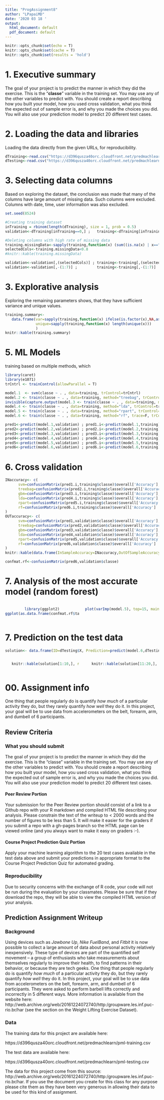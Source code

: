 ```yaml
---
title: "ProgAssignment8"
author: "LPapaiMD"
date: '2020 03 18 '
output:
  html_document: default
  pdf_document: default
---
```


```r
knitr::opts_chunk$set(echo = T)
knitr::opts_chunk$set(cache = T)
knitr::opts_chunk$set(results = 'hold')
```

# 1. Executive summary
The goal of your project is to predict the manner in which they did the exercise. This is the "**classe**" variable in the training set. You may use any of the other variables to predict with. You should create a report describing how you built your model, how you used cross validation, what you think the expected out of sample error is, and why you made the choices you did. You will also use your prediction model to predict 20 different test cases.

# 2. Loading the data and libraries
Loading the data directly from the given URLs, for reproducibility.
```r
dTraining<-read.csv("https://d396qusza40orc.cloudfront.net/predmachlearn/pml-training.csv")
dTesting<-read.csv("https://d396qusza40orc.cloudfront.net/predmachlearn/pml-testing.csv")
```

# 3. Selecting data columns
Based on exploring the dataset, the conclusion was made that many of the columns have large amount of missing data. Such columns were excluded.  
Columns with date, time, user information was also excluded.

```r
set.seed(8524)

#Creating training dataset
inTraining = rbinom(length(dTraining), size = 1, prob = 0.5)
validation<-dTraining[inTraining==0,] ;   training<-dTraining[inTraining==1,]

#Deleting columns with high rate of missing data
training.missingData<-sapply(training,function(x) (sum((is.na(x) | x==""))/length(x)))
selectedCols<-training.missingData<0.8
#knitr::kable(training.missingData)

validation<-validation[,(selectedCols)] ; training<-training[,(selectedCols)]
validation<-validation[,-(1:7)] ;         training<-training[,-(1:7)]
```

# 3. Explorative analysis
Exploring the remaining parameters shows, that they have sufficient variance and unique values.
```r
training.summary<-
   data.frame(var=sapply(training,function(x) ifelse(is.factor(x),NA,as.character(var(x)))),
              unique=sapply(training,function(x) length(unique(x)))
              )
knitr::kable(training.summary)
```

# 5. ML Models
training based on multiple methods, which 

```r
library(caret)
library(e1071)
trCntrl <- trainControl(allowParallel = T)
```
```r
model.1  <- svm(classe ~ . , data=training, trControl=trCntrl)
model.2 <- train(classe ~ . , data=training, method="treebag", trControl=trCntrl)
invisible(capture.output(model.3 <- train(classe ~ . , data=training, method="gbm", trControl=trCntrl)))
model.4 <- train(classe ~ . , data=training, method="lda", trControl=trCntrl)
model.5 <- train(classe ~ . , data=training, method="rpart", trControl=trCntrl)
model.6 <- train(classe ~ . , data=training, method="rf", trace=F, trControl=trCntrl)
```
```r
pred1<-predict(model.1,validation) ; pred1.i<-predict(model.1,training) 
pred2<-predict(model.2,validation) ; pred2.i<-predict(model.2,training)
pred3<-predict(model.3,validation) ; pred3.i<-predict(model.3,training)
pred4<-predict(model.4,validation) ; pred4.i<-predict(model.4,training)
pred5<-predict(model.5,validation) ; pred5.i<-predict(model.5,training)
pred6<-predict(model.6,validation) ; pred6.i<-predict(model.6,training)
```


# 6. Cross validation

```r
INaccuracy<- c(
      svm=confusionMatrix(pred1.i,training$classe)$overall['Accuracy'],
      treebag=confusionMatrix(pred2.i,training$classe)$overall['Accuracy'],
      gbm=confusionMatrix(pred3.i,training$classe)$overall['Accuracy'],
      lda=confusionMatrix(pred4.i,training$classe)$overall['Accuracy'],
      rpart=confusionMatrix(pred5.i,training$classe)$overall['Accuracy'],
      rf=confusionMatrix(pred6.i,training$classe)$overall['Accuracy']
)
OUTaccuracy<- c(
      svm=confusionMatrix(pred1,validation$classe)$overall['Accuracy'],
      treebag=confusionMatrix(pred2,validation$classe)$overall['Accuracy'],
      gbm=confusionMatrix(pred3,validation$classe)$overall['Accuracy'],
      lda=confusionMatrix(pred4,validation$classe)$overall['Accuracy'],
      rpart=confusionMatrix(pred5,validation$classe)$overall['Accuracy'],
      rf=confusionMatrix(pred6,validation$classe)$overall['Accuracy']
)
knitr::kable(data.frame(InSampleAccuracy=INaccuracy,OutOfSampleAccuracy=OUTaccuracy))

confmat.rf<-confusionMatrix(pred6,validation$classe)

```

# 7. Analysis of the most accurate model (random forest)

:::::: {style="display:flex;"}
::: {style="width:48%; text-align:center;"}
```r
library(ggplot2)
ggplot(as.data.frame(confmat.rf$table),aes(x=Prediction,y=Reference, fill=Freq)) + geom_tile() + scale_fill_gradient(low="#ffffff",high="#001033") + ggtitle("Confusion matrix")
```
:::

::: {style="width:4%;"}
:::

::: {style="width:48%; text-align:center;"}
```r
plot(varImp(model.5), top=15, main="Most important variables")
```
:::
::::::

# 7. Prediction on the test data

```r
solution<- data.frame(ID=dTesting$X, Prediction=predict(model.6,dTesting))
```
:::::: {style="display:flex;"}
::: {style="width:48%;"}
```r
   knitr::kable(solution[1:10,], row.names = F)
```
:::

::: {style="width:4%;"}
:::

::: {style="width:48%;"}
```r
   knitr::kable(solution[11:20,], row.names = F)
```
:::
::::::

# 00. Assignment info

One thing that people regularly do is quantify *how much* of a particular activity they do, but they rarely quantify *how well* they do it. In this project, your goal will be to use data from accelerometers on the belt, forearm, arm, and dumbell of 6 participants.

## Review Criteria

### What you should submit

The goal of your project is to predict the manner in which they did the exercise. This is the "classe" variable in the training set. You may use any of the other variables to predict with. You should create a report describing how you built your model, how you used cross validation, what you think the expected out of sample error is, and why you made the choices you did. You will also use your prediction model to predict 20 different test cases.

#### Peer Review Portion

Your submission for the Peer Review portion should consist of a link to a Github repo with your R markdown and compiled HTML file describing your analysis. Please constrain the text of the writeup to < 2000 words and the number of figures to be less than 5. It will make it easier for the graders if you submit a repo with a gh-pages branch so the HTML page can be viewed online (and you always want to make it easy on graders :-).

#### Course Project Prediction Quiz Portion

Apply your machine learning algorithm to the 20 test cases available in the test data above and submit your predictions in appropriate format to the Course Project Prediction Quiz for automated grading.

### Reproducibility

Due to security concerns with the exchange of R code, your code will not be run during the evaluation by your classmates. Please be sure that if they download the repo, they will be able to view the compiled HTML version of your analysis.

## Prediction Assignment Writeup

### Background

Using devices such as *Jawbone Up*, *Nike FuelBand*, and *Fitbit* it is now possible to collect a large amount of data about personal activity relatively inexpensively. These type of devices are part of the quantified self movement – a group of enthusiasts who take measurements about themselves regularly to improve their health, to find patterns in their behavior, or because they are tech geeks. One thing that people regularly do is quantify *how much* of a particular activity they do, but they rarely quantify *how well* they do it. In this project, your goal will be to use data from accelerometers on the belt, forearm, arm, and dumbell of 6 participants. They were asked to perform barbell lifts correctly and incorrectly in 5 different ways. More information is available from the website here: http://web.archive.org/web/20161224072740/http:/groupware.les.inf.puc-rio.br/har (see the section on the Weight Lifting Exercise Dataset).

### Data

The training data for this project are available here:

https://d396qusza40orc.cloudfront.net/predmachlearn/pml-training.csv

The test data are available here:

https://d396qusza40orc.cloudfront.net/predmachlearn/pml-testing.csv

The data for this project come from this source: http://web.archive.org/web/20161224072740/http:/groupware.les.inf.puc-rio.br/har. If you use the document you create for this class for any purpose please cite them as they have been very generous in allowing their data to be used for this kind of assignment.